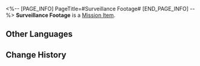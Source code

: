 <%-- [PAGE_INFO]
PageTitle=#Surveillance Footage#
[END_PAGE_INFO] --%>
{{Item Infobox
|id          = 140074
|image       = Item Surveillance Footage.png{{subst:void|<!--$UPLOAD:<<SpriteOutput/ItemFigures/113007.png>-<Item Surveillance Footage.png>-<Item Icons>>-->}}
|type        = Mission Item
|invCategory = Missions
|rarity      = 3
|effect      = 
|description = A clip of the footage captured by the Herta Panopticon System. With all researchers under constant watch, there's no keeping secrets.
}}
{{Description|''"Surveillance is the bane of secrets but also the best historian-to-be. You can trace back to the beginning of everything, be it good or bad."''}}
'''Surveillance Footage''' is a [[Mission Item]].

==Other Languages==
{{Other Languages
|en   = Surveillance Footage
|zhs  = 监控影像
|zht  = 監視影像
|ja   = 監視映像
|ko   = 감시 영상
|es   = Imágenes de las cámaras de vigilancia
|fr   = Image de surveillance
|ru   = Кадры видеонаблюдения
|th   = คลิปวิดีโอสังเกตการณ์
|vi   = Hình Ảnh Từ Camera
|de   = Überwachungsvideo
|id   = Rekaman Kamera Pengawas
|pt   = Imagens de Vigilância
}}

==Change History==
{{Change History|1.0}}
